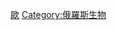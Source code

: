 {{Catnav|頁面分類|各種主題的頁面分類|按國家分類|各國生物|各國植物}}
{{Commons category|Flora of Russia}}

[[Category:各國植物|歐]]
[[Category:俄羅斯生物|Category:俄羅斯生物]]